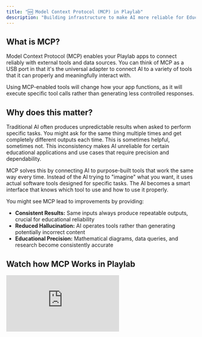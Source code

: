 ```yaml
---
title: "🆕 Model Context Protocol (MCP) in Playlab"
description: "Building infrastructure to make AI more reliable for Education."
---
```


## <Icon icon="bell-on" size="24" className="inline-block align-text-bottom" /> What is MCP?
Model Context Protocol (MCP) enables your Playlab apps to connect reliably with external tools and data sources. You can think of MCP as a USB port in that it's the universal adapter to connect AI to a variety of tools that it can properly and meaningfully interact with.

<Warning>
  Using MCP-enabled tools will change how your app functions, as it will execute specific tool calls rather than generating less controlled responses.
</Warning>

## <Icon icon="lightbulb" size="24" className="inline-block align-text-bottom" /> Why does this matter?

Traditional AI often produces unpredictable results when asked to perform specific tasks. You might ask for the same thing multiple times and get completely different outputs each time. This is sometimes helpful, sometimes not. This inconsistency makes AI unreliable for certain educational applications and use cases that require precision and dependability. 

MCP solves this by connecting AI to purpose-built tools that work the same way every time. Instead of the AI trying to "imagine" what you want, it uses actual software tools designed for specific tasks. The AI becomes a smart interface that knows which tool to use and how to use it properly.

You might see MCP lead to improvements by providing:

* **Consistent Results:** Same inputs always produce repeatable outputs, crucial for educational reliability
* **Reduced Hallucination:** AI operates tools rather than generating potentially incorrect content  
* **Educational Precision:** Mathematical diagrams, data queries, and research become consistently accurate

## <Icon icon="video" size="24" className="inline-block align-text-bottom" /> Watch how MCP Works in Playlab

<Frame>
  <iframe 
    src="https://www.loom.com/embed/8fbfb3127a18448181d5eff6465ec809?sid=9d96870e-1eb3-4f8d-b95c-382986fcf74d"
    frameBorder="0" 
    webkitAllowFullScreen 
    mozAllowFullScreen 
    allowFullScreen 
    style={{width: "100%", height: "400px"}}
  />
</Frame>

## <Icon icon="stairs" size="24" className="inline-block align-text-bottom" /> How to Use MCP Tools in Your Playlab App
<Frame><img src="/images/mcptools.gif" /></Frame>
<Steps>
  <Step title="Access the Tools Panel">
    In the Playlab builder, click on the **Tools** icon to view available MCP tools.
  </Step>
  <Step title="Select Your Tools">
    Choose which MCP tools you want to enable for your specific educational app. You can select as many or as few as you'd like.
  </Step>
  <Step title="Adjust your Playlab Instructions">
    Modify your prompt instructions to instruct your Playlab app to leverage the tools and how you want users to interact with the MCP tool(s) you turned on.
  </Step>
  <Step title="Test Tool Integration">
    Test out how the tool functions and modify your prompt or starter inputs to adjust to ensure the tools have the necessary information you need for it to function properly.
    <Tip> To see a tool's full capabilities, you can ask the tool to continue or ask it what else it can do. </Tip>
  </Step>
  <Step title="Iterate on App">
    Review how tools are being called and adjust your app instructions if needed for optimal performance.
  </Step>
</Steps>

## <Icon icon="timer" size="24" className="inline-block align-text-bottom" /> What can you do in Playlab right now with MCP?

When Playlab users are building AI apps in Playlab, they can select tools in the Playlab builder by clicking on the Tools icon. This will show the available tools they have at their disposal.

<Frame><img src="/images/mcppanel.png" /></Frame>

When building AI apps in Playlab, users can select tools by clicking on the **Tools** icon in the builder. Here's what you can do right now in Playlab today:

<CardGroup cols={2}>
  <Card title="Chart Generator Tool" icon="chart-bar">
    Generate charts to visualize data. Supports bar, line, pie, doughnut, radar, and polar area charts
  </Card>
  <Card title="Number Line Generator Tool" icon="ruler-horizontal">
    Generate a number line with specified range and marked numbers
  </Card>
  <Card title="Right Triangle Diagram Tool" icon="triangle">
    Generate right triangles with specified sides and angles
  </Card>
  <Card title="Cylinder Diagram Tool" icon="circle">
    Create simple 3D cylinder diagrams
  </Card>
  <Card title="Scatter Plot Tool" icon="chart-scatter">
    Generate scatter plots to visualize relationships between data points
  </Card>
  <Card title="Plot Coordinate Points Tool" icon="crosshairs">
    Create coordinate plane visualizations with plotted points and grid lines
  </Card>
</CardGroup>

<Info>
  More educational MCP tools are being developed and will be added regularly based on community needs and feedback.
</Info>

## <Icon icon="circle-question" size="24" className="inline-block align-text-bottom" /> FAQ

<Accordion title="How is MCP different from regular AI responses?">
  MCP tools execute deterministic functions with specific parameters, while regular AI generates variable text responses. This makes MCP much more reliable for tasks requiring consistency, like mathematical diagrams or data visualization.
</Accordion>

<Accordion title="Can I see what parameters the AI used with each tool?">
  Yes, MCP provides complete transparency. You can see exactly which tools were called, what parameters were used, and how results were generated - crucial for educational accountability.
</Accordion>

<Accordion title="What happens if the AI chooses wrong parameters?">
  While the tool execution is deterministic, AI can still make mistakes in parameter selection. However, the transparency allows you to see exactly what went wrong and refine your app instructions accordingly.
</Accordion>

<Accordion title="Will more educational tools be added?">
  Yes, additional MCP tools will be added based on community needs and use cases. The infrastructure is built to easily incorporate new tools for various educational contexts.
</Accordion>

<Accordion title="Do MCP tools work for all subjects?">
  Currently, tools focus on math and data visualization, but the infrastructure supports tools for any subject. Future tools could include language learning, science simulations, history timelines, and more.
</Accordion>

<Accordion title="Can I use multiple MCP tools in a single app?">
  Absolutely! You can enable multiple tools in one app. The AI will intelligently select the appropriate tool based on the user's request and your app's instructions. This allows for more comprehensive educational experiences.
</Accordion>

<Accordion title="How do MCP tools handle student data and privacy?">
  MCP tools process data locally within your Playlab app environment and follow the same privacy standards as regular Playlab apps. Tool executions are transparent, allowing you to see exactly what data is being processed and how.
</Accordion>

<Accordion title="What if a tool doesn't work as expected in my app?">
  If a tool isn't performing as expected, first check your app instructions to ensure they're clear about when and how to use the tool. You can also test with different input formats or contact support for help optimizing your app's tool integration.
</Accordion>

## <Icon icon="book" size="24" className="inline-block align-text-bottom" /> Want to learn more?
<Card title="Read our blog about MCP and Playlab" icon="book-open-reader" href="https://learn.playlab.ai/blog/mcp">
  Learn more about the technical details and implementation of Model Context Protocol in educational applications.
</Card>

## <Icon icon="bullhorn" size="24" className="inline-block align-text-bottom" /> We Want Your Feedback!
Have ideas for new MCP tools that would transform your educational applications? We'd love to hear what tools would make the biggest impact in your classroom!

Contact us at [support@playlab.ai](mailto:support@playlab.ai)

---
Last updated: 8/8/2025
